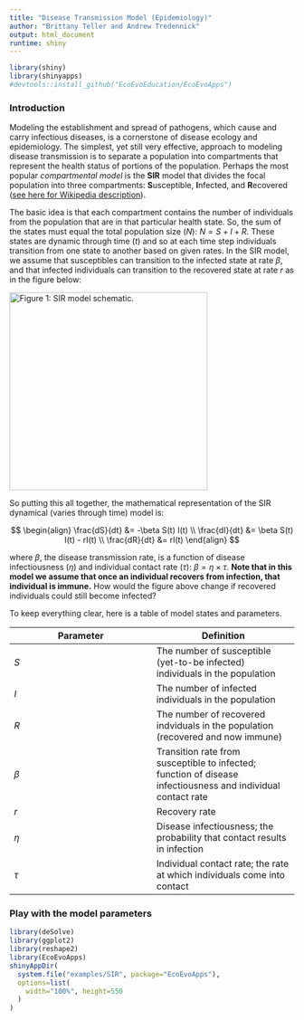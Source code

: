 ```yaml
---
title: "Disease Transmission Model (Epidemiology)"
author: "Brittany Teller and Andrew Tredennick"
output: html_document
runtime: shiny
---
```

```r
library(shiny)
library(shinyapps)
#devtools::install_github("EcoEvoEducation/EcoEvoApps")
```
### Introduction
Modeling the establishment and spread of pathogens, which cause and carry infectious diseases, is a cornerstone of disease ecology and epidemiology. The simplest, yet still very effective, approach to modeling disease transmission is to separate a population into compartments that represent the health status of portions of the population. Perhaps the most popular *compartmental model* is the **SIR** model that divides the focal population into three compartments: **S**usceptible, **I**nfected, and **R**ecovered ([see here for Wikipedia description](http://en.wikipedia.org/wiki/Compartmental_models_in_epidemiology#The_SIR_model)).

The basic idea is that each compartment contains the number of individuals from the population that are in that particular health state. So, the sum of the states must equal the total population size ($N$): $N = S+I+R$. These states are dynamic through time ($t$) and so at each time step individuals transition from one state to another based on given rates. In the SIR model, we assume that susceptibles can transition to the infected state at rate $\beta$, and that infected individuals can transition to the recovered state at rate $r$ as in the figure below:

<img src="figures/sir.png" alt="Figure 1: SIR model schematic." style="width: 350px;"/>

So putting this all together, the mathematical representation of the SIR dynamical (varies through time) model is:

$$
\begin{align}
\frac{dS}{dt} &= -\beta S(t) I(t) \\
\frac{dI}{dt} &= \beta S(t) I(t) - rI(t) \\
\frac{dR}{dt} &= rI(t)
\end{align}
$$

where $\beta$, the disease transmission rate, is a function of disease infectiousness ($\eta$) and individual contact rate ($\tau$): $\beta = \eta \times \tau$. **Note that in this model we assume that once an individual recovers from infection, that individual is immune.** How would the figure above change if recovered individuals could still become infected?

To keep everything clear, here is a table of model states and parameters.

| Parameter | Definition |
|---|---|
| $S$ | The number of susceptible (yet-to-be infected) individuals in the population | 
| $I$ | The number of infected individuals in the population |
| $R$ | The number of recovered indviduals in the population (recovered and now immune) |
| $\beta$ | Transition rate from susceptible to infected; function of disease infectiousness and individual contact rate |
| $r$ | Recovery rate |
| $\eta$ | Disease infectiousness; the probability that contact results in infection |
| $\tau$ | Individual contact rate; the rate at which individuals come into contact |


### Play with the model parameters

```r
library(deSolve)
library(ggplot2)
library(reshape2)
library(EcoEvoApps)
shinyAppDir(
  system.file("examples/SIR", package="EcoEvoApps"),
  options=list(
    width="100%", height=550
  )
)
```


